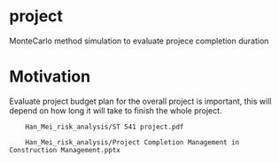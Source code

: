 # project

MonteCarlo method simulation to evaluate projece completion duration

# Motivation

Evaluate project budget plan for the overall project is important, this will depend on how long it will take to finish the whole project.


        Han_Mei_risk_analysis/ST 541 project.pdf
      
        Han_Mei_risk_analysis/Project Completion Management in Construction Management.pptx
      